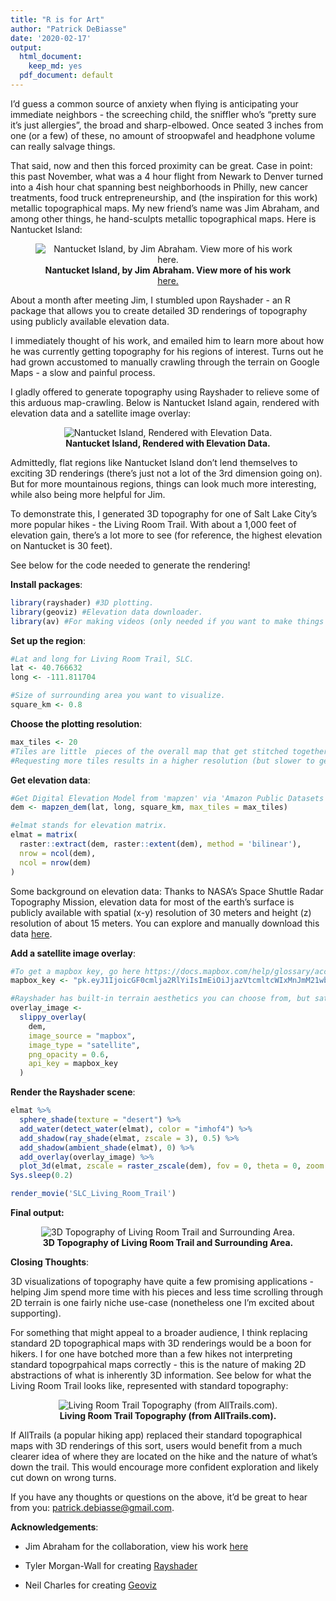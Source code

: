 ```yaml
---
title: "R is for Art"
author: "Patrick DeBiasse"
date: '2020-02-17'
output:
  html_document:
    keep_md: yes
  pdf_document: default
---
```


I'd guess a common source of anxiety when flying is anticipating your immediate neighbors - the screeching child, the sniffler who's "pretty sure it's just allergies", the broad and sharp-elbowed. Once seated 3 inches from one (or a few) of these, no amount of stroopwafel and headphone volume can really salvage things.  

That said, now and then this forced proximity can be great. Case in point: this past November,  what was a 4 hour flight from Newark to Denver turned into a 4ish hour chat spanning best neighborhoods in Philly, new cancer treatments, food truck entrepreneurship, and (the inspiration for this work) metallic topographical maps. My new friend's name was Jim Abraham, and among other things, he hand-sculpts metallic topographical maps. Here is Nantucket Island: 

<center>

![**Nantucket Island, by Jim Abraham. View more of his work** [here.](https://www.abrahamartistry.com/)](C:\Users\Pat\Desktop\Patrick-DeBiasse.github.io\images\R is for Art\1_Nantucket Island_metalic.png)

</center>

About a month after meeting Jim, I stumbled upon Rayshader - an R package that allows you to create detailed 3D renderings of topography using publicly available elevation data. 

I immediately thought of his work, and emailed him to learn more about how he was currently getting topography for his regions of interest. Turns out he had grown accustomed to manually crawling through the terrain on Google Maps - a slow and painful process.

I gladly offered to generate topography using Rayshader to relieve some of this arduous map-crawling. Below is Nantucket Island again, rendered with elevation data and a satellite image overlay: 

<center>

![**Nantucket Island, Rendered with Elevation Data.**](C:\Users\Pat\Desktop\Patrick-DeBiasse.github.io\images\R is for Art\2_Nantucket Island_rendered.png)

</center>

Admittedly, flat regions like Nantucket Island don't lend themselves to exciting 3D renderings (there's just not a lot of the 3rd dimension going on). But for more mountainous regions, things can look much more interesting, while also being more  helpful for Jim. 

To demonstrate this, I generated 3D topography for one of Salt Lake City's more popular hikes - the Living Room Trail. With about a 1,000 feet of elevation gain, there's a lot more to see (for reference, the highest elevation on Nantucket is 30 feet).  

See below for the code needed to generate the rendering! 

**Install packages**:
```r
library(rayshader) #3D plotting. 
library(geoviz) #Elevation data downloader.
library(av) #For making videos (only needed if you want to make things like rotating GIFs). 
```

**Set up the region**: 
```r
#Lat and long for Living Room Trail, SLC.
lat <- 40.766632 
long <- -111.811704

#Size of surrounding area you want to visualize.
square_km <- 0.8
```

**Choose the plotting resolution**:
```r
max_tiles <- 20 
#Tiles are little  pieces of the overall map that get stitched together.
#Requesting more tiles results in a higher resolution (but slower to generate) image.
```

**Get elevation data**:
```r
#Get Digital Elevation Model from 'mapzen' via 'Amazon Public Datasets'.
dem <- mapzen_dem(lat, long, square_km, max_tiles = max_tiles)

#elmat stands for elevation matrix.
elmat = matrix(
  raster::extract(dem, raster::extent(dem), method = 'bilinear'),
  nrow = ncol(dem),
  ncol = nrow(dem)
)
```
Some background on elevation data:
Thanks to NASA's Space Shuttle Radar Topography Mission, elevation data for most of the earth's surface is publicly available with spatial (x-y) resolution of 30 meters and height (z) resolution of about 15 meters. You can explore and manually download this data [here](https://www.usgs.gov/earthexplorer-0/).

**Add a satellite image overlay**:
```r
#To get a mapbox key, go here https://docs.mapbox.com/help/glossary/access-token/.
mapbox_key <- "pk.eyJ1IjoicGF0cmlja2RlYiIsImEiOiJjazVtcmltcWIxMnJmM21wbDZkcHlzMzEwIn0.sAIvHarJXAc6VHgomtK2yQ"

#Rayshader has built-in terrain aesthetics you can choose from, but satellite images are more realistic:
overlay_image <-
  slippy_overlay(
    dem,
    image_source = "mapbox",
    image_type = "satellite",
    png_opacity = 0.6,
    api_key = mapbox_key
  )
```


**Render the Rayshader scene**:
```r
elmat %>%
  sphere_shade(texture = "desert") %>%
  add_water(detect_water(elmat), color = "imhof4") %>%
  add_shadow(ray_shade(elmat, zscale = 3), 0.5) %>%
  add_shadow(ambient_shade(elmat), 0) %>%
  add_overlay(overlay_image) %>%
  plot_3d(elmat, zscale = raster_zscale(dem), fov = 0, theta = 0, zoom = 0.75, phi = 55, windowsize = c(1000, 800))
Sys.sleep(0.2)

render_movie('SLC_Living_Room_Trail')
```

**Final output:**

<center>

![**3D Topography of Living Room Trail and Surrounding Area.**](C:\Users\Pat\Desktop\Patrick-DeBiasse.github.io\images\R is for Art\3_livingroomtrail_onerotation_reduced.gif) 

</center>

**Closing Thoughts**:

3D visualizations of topography have quite a few promising applications - helping Jim spend more time with his pieces and less time scrolling through 2D terrain is one fairly niche use-case (nonetheless one I'm excited about supporting).

For something that might appeal to a broader audience, I think replacing standard 2D topographical maps with 3D renderings would be a boon for hikers. I for one have botched more than a few hikes not interpreting standard topogrpahical maps correctly - this is the nature of making 2D abstractions of what is inherently 3D information. See below for what the Living Room Trail looks like, represented with standard topography:

<center>

![**Living Room Trail Topography (from AllTrails.com).**](C:\Users\Pat\Desktop\Patrick-DeBiasse.github.io\images\R is for Art\4_living room trail_topography.PNG)

</center>

If AllTrails (a popular hiking app) replaced their standard topographical maps with 3D renderings of this sort, users would benefit from a much clearer idea of where they are located on the hike and the nature of what's down the trail. This would encourage more confident exploration and likely cut down on wrong turns. 

If you have any thoughts or questions on the above, it'd be great to hear from you: [patrick.debiasse@gmail.com](patrick.debiasse@gmail.com).

**Acknowledgements**:

* Jim Abraham for the collaboration, view his work [here](https://www.abrahamartistry.com/)

* Tyler Morgan-Wall for creating [Rayshader](https://www.rayshader.com/)

* Neil Charles for creating [Geoviz](https://cran.r-project.org/web/packages/geoviz/index.html) 
